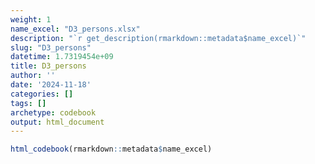 ```yaml
---
weight: 1
name_excel: "D3_persons.xlsx"
description: "`r get_description(rmarkdown::metadata$name_excel)`"
slug: "D3_persons"
datetime: 1.7319454e+09
title: D3_persons
author: ''
date: '2024-11-18'
categories: []
tags: []
archetype: codebook
output: html_document
---
```


```r
html_codebook(rmarkdown::metadata$name_excel)
```

